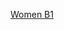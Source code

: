 {{hockeybox2
| bg          = {{{bgc|#eeeeee}}}
| date        = 2014年2月9日
| time        = 12:00
| team1       = '''{{ihw-rt|SWE}}'''
| team2       = {{ihw|JPN}}
| score       = 1–0
| periods     = （1–0，0–0，0–0）
| reference   = http://stats.iihf.com/Hydra/389/IHW400B01_74_3_0.pdf
| goalie1     = [[Valentina Wallner]]
| goalie2     = [[藤本那菜]]
| progression = 1–0
| goals1      = [[Jenni Asserholt|J. Asserholt]] ([[Emma Eliasson|E. Eliasson]], [[Erika Grahm|E. Grahm]]) (PP) – 12:38
| goals2      = 
| official    = {{flagicon|USA}} Erin Blair
| linesman    = {{flagicon|FRA}} Charlotte Girard
| linesman2   = {{flagicon|CZE}} Zuzana Svobodová
| stadium     = [[索契]]，[[謝科競技場]]
| attendance  = 2,928
| penalties1  = 8
| penalties2  = 4
| shots1      = 23
| shots2      = 19
}}<noinclude>
[[Category:2014年冬季奧林匹克運動會冰球比賽|Women B1]]
</noinclude>